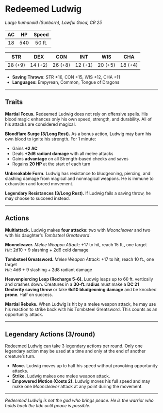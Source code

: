 # Redeemed Ludwig

_Large humanoid (Sunborn), Lawful Good, CR 25_

| **AC** | **HP** | **Speed** |
| :----: | :----: | :-------: |
|   18   |  540   |  50 ft.   |

| **STR** | **DEX** | **CON** | **INT** | **WIS** | **CHA** |
| :-----: | :-----: | :-----: | :-----: | :-----: | :-----: |
| 28 (+9) | 14 (+2) | 26 (+8) | 12 (+1) | 20 (+5) | 18 (+4) |

- **Saving Throws:** STR +16, CON +15, WIS +12, CHA +11
- **Languages:** Empyrean, Common, Tongue of Dragons

---

## Traits

**Martial Focus.** Redeemed Ludwig does not rely on offensive spells. His blood magic enhances only his own speed, strength, and durability. All of his attacks are considered magical.

**Bloodflare Surge (3/Long Rest).** As a bonus action, Ludwig may burn his own blood to ignite his strength. For 1 minute:

- Gains **+2 AC**
- Deals **+2d6 radiant damage** with all melee attacks
- Gains **advantage** on all Strength-based checks and saves
- Regains **20 HP** at the start of each turn

**Unbreakable Form.** Ludwig has resistance to bludgeoning, piercing, and slashing damage from magical and nonmagical weapons. He is immune to exhaustion and forced movement.

**Legendary Resistances (3/Long Rest).** If Ludwig fails a saving throw, he may choose to succeed instead.

---

## Actions

**Multiattack.** Ludwig makes **four attacks**: two with _Mooncleaver_ and two with his daughter’s _Tombsteel Greatsword_.

**Mooncleaver.** _Melee Weapon Attack:_ +17 to hit, reach 15 ft., one target  
_Hit:_ 2d10 + 9 slashing + 2d6 cold damage

**Tombsteel Greatsword.** _Melee Weapon Attack:_ +17 to hit, reach 10 ft., one target  
_Hit:_ 4d6 + 9 slashing + 2d8 radiant damage

**Heavenpiercing Leap (Recharge 5–6).** Ludwig leaps up to 60 ft. vertically and crashes down. Creatures in a **30-ft. radius** must make a **DC 21 Dexterity saving throw** or take **6d10 bludgeoning damage** and be knocked **prone**. Half on success.

**Martial Rebuke.** When Ludwig is hit by a melee weapon attack, he may use his reaction to strike back with his Tombsteel Greatsword. This counts as an opportunity attack.

---

## Legendary Actions (3/round)

Redeemed Ludwig can take 3 legendary actions per round. Only one legendary action may be used at a time and only at the end of another creature’s turn.

- **Move.** Ludwig moves up to half his speed without provoking opportunity attacks.
- **Strike.** Ludwig makes one melee weapon attack.
- **Empowered Motion (Costs 2).** Ludwig moves his full speed and may make one _Mooncleaver_ attack at any point during the movement.

---

_Redeemed Ludwig is not the god who brings peace. He is the warrior who holds back the tide until peace is possible._
